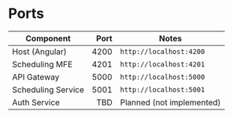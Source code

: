 # Ports

| Component | Port | Notes |
|---|---:|---|
| Host (Angular) | 4200 | `http://localhost:4200` |
| Scheduling MFE | 4201 | `http://localhost:4201` |
| API Gateway | 5000 | `http://localhost:5000` |
| Scheduling Service | 5001 | `http://localhost:5001` |
| Auth Service | TBD | Planned (not implemented) |


